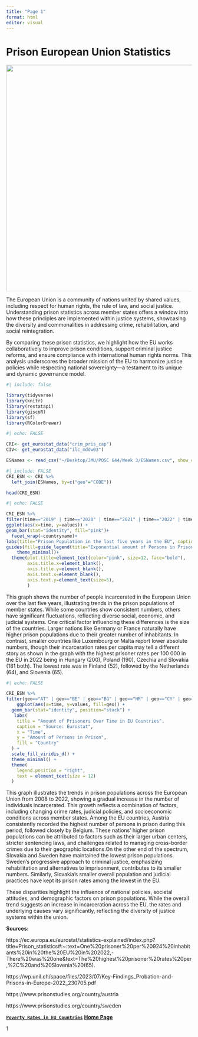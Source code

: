```yaml
---
title: "Page 1"
format: html
editor: visual
---
```


# Prison European Union Statistics

![](images/pandemic-has-opened-prisons-across-europe_62cca640330d2.png){width="613"}

The European Union is a community of nations united by shared values, including respect for human rights, the rule of law, and social justice. Understanding prison statistics across member states offers a window into how these principles are implemented within justice systems, showcasing the diversity and commonalities in addressing crime, rehabilitation, and social reintegration.

By comparing these prison statistics, we highlight how the EU works collaboratively to improve prison conditions, support criminal justice reforms, and ensure compliance with international human rights norms. This analysis underscores the broader mission of the EU to harmonize justice policies while respecting national sovereignty—a testament to its unique and dynamic governance model.

```r
#| include: false

library(tidyverse)
library(knitr)
library(restatapi)
library(giscoR)
library(sf)
library(RColorBrewer)
```

```r
#| echo: FALSE

CRI<- get_eurostat_data("crim_pris_cap")
CIV<- get_eurostat_data("ilc_mddw03")

ESNames <- read_csv("~/Desktop/JMU/POSC 644/Week 3/ESNames.csv", show_col_types = FALSE)

```

```r
#| include: FALSE
CRI_ESN <- CRI %>% 
  left_join(ESNames, by=c("geo"="CODE"))

head(CRI_ESN)
```

```r
#| echo: FALSE

CRI_ESN %>%
filter(time=="2019" | time=="2020" | time=="2021" | time=="2022" | time== "2023", geo=="AT" | geo=="BE" | geo=="BG" | geo=="HR" | geo=="CY" | geo=="CZ" | geo=="DK" | geo=="EE" | geo=="FI" | geo=="FR" | geo=="DE" | geo=="EL" | geo=="HU" | geo=="IE" | geo=="IT" | geo=="LV" | geo=="LT" | geo=="LU" | geo=="MT" | geo=="NL" | geo=="PL" | geo=="PT" | geo=="RO" | geo=="SK" | geo=="SE" | geo=="ES") %>%
ggplot(aes(x=time, y=values)) +
geom_bar(stat="identity", fill="pink")+
  facet_wrap(~countryname)+
labs(title="Prison Population in the last five years in the EU", caption="Data from Eurostat")+
guides(fill=guide_legend(title="Exponential amount of Persons in Prison"))+
    theme_minimal()+
  theme(plot.title=element_text(color="pink", size=12, face="bold"),
        axis.title.x=element_blank(),
        axis.title.y=element_blank(),
        axis.text.x=element_blank(),
        axis.text.y=element_text(size=5),
        )
```

This graph shows the number of people incarcerated in the European Union over the last five years, illustrating trends in the prison populations of member states. While some countries show consistent numbers, others have significant fluctuations, reflecting diverse social, economic, and judicial systems. One critical factor influencing these differences is the size of the countries. Larger nations like Germany or France naturally have higher prison populations due to their greater number of inhabitants. In contrast, smaller countries like Luxembourg or Malta report lower absolute numbers, though their incarceration rates per capita may tell a different story as shown in the graph with the highest prisoner rates per 100 000 in the EU in 2022 being in Hungary (200), Poland (190), Czechia and Slovakia (181 both). The lowest rate was in Finland (52), followed by the Netherlands (64), and Slovenia (65).

```r
#| echo: FALSE

CRI_ESN %>%
filter(geo=="AT" | geo=="BE" | geo=="BG" | geo=="HR" | geo=="CY" | geo=="CZ" | geo=="DK" | geo=="EE" | geo=="FI" | geo=="FR" | geo=="DE" | geo=="EL" | geo=="HU" | geo=="IE" | geo=="IT" | geo=="LV" | geo=="LT" | geo=="LU" | geo=="MT" | geo=="NL" | geo=="PL" | geo=="PT" | geo=="RO" | geo=="SK" | geo=="SE" | geo=="ES") %>% 
    ggplot(aes(x=time, y=values, fill=geo)) +
  geom_bar(stat="identity", position="stack") +
   labs(
    title = "Amount of Prisoners Over Time in EU Countries",
    caption = "Source: Eurostat",
    x = "Time",
    y = "Amount of Persons in Prison",
    fill = "Country" 
  ) +
  scale_fill_viridis_d() + 
  theme_minimal() + 
  theme(
    legend.position = "right",  
    text = element_text(size = 12)  
  )
```

This graph illustrates the trends in prison populations across the European Union from 2008 to 2022, showing a gradual increase in the number of individuals incarcerated. This growth reflects a combination of factors, including changing crime rates, judicial policies, and socioeconomic conditions across member states. Among the EU countries, Austria consistently recorded the highest number of persons in prison during this period, followed closely by Belgium. These nations' higher prison populations can be attributed to factors such as their larger urban centers, stricter sentencing laws, and challenges related to managing cross-border crimes due to their geographic locations.On the other end of the spectrum, Slovakia and Sweden have maintained the lowest prison populations. Sweden’s progressive approach to criminal justice, emphasizing rehabilitation and alternatives to imprisonment, contributes to its smaller numbers. Similarly, Slovakia's smaller overall population and judicial practices have kept its prison rates among the lowest in the EU.

These disparities highlight the influence of national policies, societal attitudes, and demographic factors on prison populations. While the overall trend suggests an increase in incarceration across the EU, the rates and underlying causes vary significantly, reflecting the diversity of justice systems within the union.

**Sources:**

https://ec.europa.eu/eurostat/statistics-explained/index.php?title=Prison_statistics#:\~:text=One%20prisoner%20per%20924%20inhabitants%20in%20the%20EU%20in%202022,-There%20was%20one&text=The%20highest%20prisoner%20rates%20per,%2C%20and%20Slovenia%20(65).

https://wp.unil.ch/space/files/2023/07/Key-Findings_Probation-and-Prisons-in-Europe-2022_230705.pdf

https://www.prisonstudies.org/country/austria

https://www.prisonstudies.org/country/sweden

[**`Poverty Rates in EU Countries`**](HarrisWebsitePage2.html) 
[**Home Page**](HarrisWebsite.html)

1

